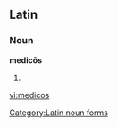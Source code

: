 ==Latin==

===Noun===
'''medicōs''' {{m}}

# {{inflection of|medicus#Latin|medicus|acc|p}}

[[Category:Latin noun forms]]

[[vi:medicos]]